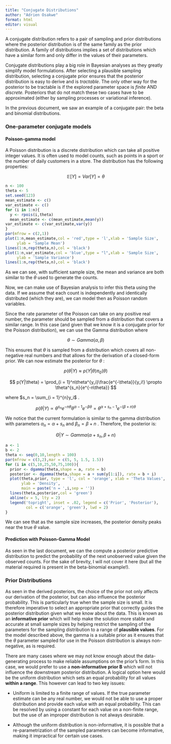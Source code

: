 ---
title: "Conjugate Distributions"
author: "Adrien Osakwe"
format: html
editor: visual
---

A conjugate distribution refers to a pair of sampling and prior distributions where the posterior distribution is of the same family as the prior distribution. A family of distributions implies a set of distributions which have a similar form and only differ in the values of their parameters.

Conjugate distributions play a big role in Bayesian analyses as they greatly simplify model formulations. After selecting a plausible sampling distribution, selecting a conjugate prior ensures that the posterior distribution is easy to derive and is *tractable*. The only other way for the posterior to be tractable is if the explored parameter space is *finite* AND *discrete.* Posteriors that do not match these two cases have to be approximated (either by sampling processes or variational inference).

In the previous document, we saw an example of a conjugate pair: the beta and binomial distributions.

### One-parameter conjugate models

#### Poisson-gamma model

A Poisson distribution is a discrete distribution which can take all positive integer values. It is often used to model counts, such as points in a sport or the number of daily customers in a store. The distribution has the following properties:

$$
\mathbb{E}[Y] = Var[Y] = \theta
$$

```{r}
n <- 100
theta <- 5
set.seed(123)
mean_estimate <- c()
var_estimate <- c()
for (i in 1:n){
  y <- rpois(i,theta)
  mean_estimate <- c(mean_estimate,mean(y))
var_estimate <- c(var_estimate,var(y))
}
par(mfrow = c(2,1))
plot(1:n,mean_estimate,col = 'red',type = 'l',xlab = 'Sample Size',
     ylab = 'Sample Mean')
lines(1:n,rep(theta,n),col = 'black')
plot(1:n,var_estimate,col = 'blue',type = "l",xlab = 'Sample Size',
     ylab = 'Sample Variance')
lines(1:n,rep(theta,n),col = 'black')
```

As we can see, with sufficient sample size, the mean and variance are both similar to the $\theta$ used to generate the counts.

Now, we can make use of Bayesian analysis to infer this theta using the data. If we assume that each count is independently and identically distributed (which they are), we can model then as Poisson random variables.

Since the rate parameter of the Poisson can take on any positive real number, the parameter should be sampled from a distribution that covers a similar range. In this case (and given that we know it is a conjugate prior for the Poisson distribution), we can use the Gamma distribution where

$$
\theta \sim Gamma(\alpha,\beta)
$$

This ensures that $\theta$ is sampled from a distribution which covers all non-negative real numbers and that allows for the derivation of a closed-form prior. We can now estimate the posterior for $\theta$ :

$$
p(\theta|Y) \approx p(Y|\theta)\pi_0(\theta)
$$

$$
p(Y|\theta) = \prod_{i = 1}^n\theta^{y_i}\frac{e^{-\theta}}{y_i!} \propto 
\theta^{s_n}{e^{-n\theta}}
$$

where $s_n = \sum_{i = 1}^{n}y_i$ .

$$
p(\theta|Y) \propto \theta^{s_n}{e^{-n\theta}}\theta^{\alpha-1}e^{-\beta\theta} = \theta^{\alpha + s_n -1}e^{-(\beta + n)\theta}
$$

We notice that the current formulation is similar to the gamma distribution with parameters $\alpha_n = \alpha + s_n$ and $\beta_n = \beta + n$ . Therefore, the posterior is:

$$
\Theta|Y \sim Gamma(\alpha + s_n,\beta + n )
$$

```{r}
a <- 1
b <- 2
theta <- seq(0,10,length = 100)
par(mfrow = c(3,2),mar = c(5, 5, 1.5, 1.5))
for (i in c(5,10,25,50,75,100)){
  prior <- dgamma(theta,shape = a, rate = b)
  posterior <- dgamma(theta,shape = a + sum(y[1:i]), rate = b + i)
  plot(theta,prior, type = 'l', col = 'orange', xlab = 'Theta Values',
       ylab = 'Density',
       main = paste('n = ',i,sep = ''))
  lines(theta,posterior,col = 'green')
  abline(v = 5, lty = 2)
  legend('topright', inset = .02, legend = c('Prior', 'Posterior'),
         col = c('orange', 'green'), lwd = 2)
}
```

We can see that as the sample size increases, the posterior density peaks near the true $\theta$ value.

#### Prediction with Poisson-Gamma Model

As seen in the last document, we can the compute a posterior predictive distribution to predict the probability of the next unobserved value given the observed counts. For the sake of brevity, I will not cover it here (but all the material required is present in the beta-binomial example!).

### Prior Distributions

As seen in the derived posteriors, the choice of the prior not only affects our derivation of the posterior, but can also influence the posterior probability. This is particularly true when the sample size is small. It is therefore imperative to select an appropriate prior that correctly guides the posterior distribution given what we know about the data. This is known as an **informative prior** which will help make the solution more stable and accurate at small sample sizes by helping restrict the sampling of the parameters for the sampling distribution to a range of **plausible values**. For the model described above, the gamma is a suitable prior as it ensures that the $\theta$ parameter sampled for use in the Poisson distribution is always non-negative, as is required.

There are many cases where we may not know enough about the data-generating process to make reliable assumptions on the prior's form. In this case, we would prefer to use a **non-informative prior B** which will not influence the downstream posterior distribution. A logical option here would be the uniform distribution which sets an equal probability for all values **within a range**. This however can lead to two key issues:

-   Uniform is limited to a finite range of values. If the true parameter estimate can be any real number, we would not be able to use a proper distribution and provide each value with an equal probability. This can be resolved by using a constant for each value on a non-finite range, but the use of an improper distribution is not always desirable.

-   Although the uniform distribution is non-informative, it is possible that a re-parametrization of the sampled parameters can become informative, making it impractical for certain use cases.
